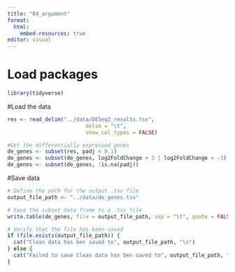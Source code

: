 ```yaml
---
title: "04_argument"
format:
  html:
    embed-resources: true
editor: visual
---
```


# Load packages

```r
library(tidyverse)
```

#Load the data
```r
res <- read_delim("../data/DESeq2_results.tsv", 
                         delim = "\t", 
                         show_col_types = FALSE)
```


```r
#Get the differentially expressed genes
de_genes <- subset(res, padj < 0.1)
de_genes <- subset(de_genes, log2FoldChange > 3 | log2FoldChange < -3)
de_genes <- subset(de_genes, !is.na(padj))
```

#Save data
```r
# Define the path for the output .tsv file
output_file_path <- "../data/de_genes.tsv"

# Save the subset data frame to a .tsv file
write.table(de_genes, file = output_file_path, sep = "\t", quote = FALSE, row.names = FALSE)

# Verify that the file has been saved
if (file.exists(output_file_path)) {
  cat("Clean data has ben saved to", output_file_path, "\n")
} else {
  cat("Failed to save Clean data has ben saved to", output_file_path, "\n")
}

```